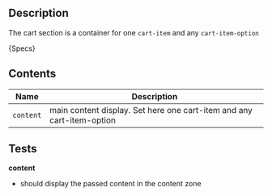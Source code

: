 
## Description
The cart section is a container for one `cart-item` and any `cart-item-option`

<Description>{Specs}</Description>

## Contents
<DesignCartSectionZoningPreview />

| Name        | Description                                                        |
|-------------|--------------------------------------------------------------------|
| `content` | main content display. Set here one cart-item and any cart-item-option |

## Tests

**content**
- should display the passed content in the content zone
